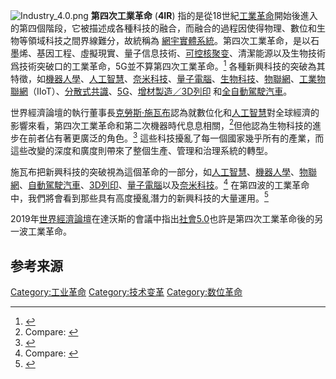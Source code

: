 {{Merge|工業4.0}}
{{技术史}}
{{NoteTA|G1=Science}}
[[File:Industry_4.0.png|thumb]]
'''第四次工業革命''' ('''4IR''') 指的是從18世紀[[工業革命|工業革命]]開始後進入的第四個階段，它被描述成各種科技的融合，而融合的過程因使得物理、數位和生物等領域科技之間界線難分，故統稱為 [[網宇實體系統|網宇實體系統]]。第四次工業革命，是以石墨烯、基因工程、虛擬現實、量子信息技術、[[可控核聚变|可控核聚变]]、清潔能源以及生物技術爲技術突破口的工業革命，5G並不算第四次工業革命。<ref>{{Cite web|url=https://www.weforum.org/agenda/2016/01/the-fourth-industrial-revolution-what-it-means-and-how-to-respond/|title=The Fourth Industrial Revolution: what it means and how to respond|website=World Economic Forum|access-date=2018-03-20|archive-date=2019-06-05|archive-url=https://web.archive.org/web/20190605224947/https://www.weforum.org/agenda/2016/01/the-fourth-industrial-revolution-what-it-means-and-how-to-respond/|dead-url=no}}</ref> 各種新興科技的突破為其特徵，如[[機器人學|機器人學]]、[[人工智慧|人工智慧]]、[[奈米科技|奈米科技]]、[[量子電腦|量子電腦]]、[[生物科技|生物科技]]、[[IoT|物聯網]]、[[工業物聯網|工業物聯網]]（IIoT）、[[共識機制|分散式共識]]、[[5G|5G]]、[[3D列印|增材製造／3D列印]] 和[[自動駕駛汽車|全自動駕駛汽車]]。

世界經濟論壇的執行董事長[[克勞斯·施瓦布|克勞斯·施瓦布]]認為就數位化和[[人工智慧|人工智慧]]對全球經濟的影響來看，第四次工業革命和第二次機器時代息息相關，<ref>
Compare:
{{cite book
| last1 = Schwab
| first1 = Klaus
| author-link1 = Klaus Schwab
| orig-year = 2016
| title = The Fourth Industrial Revolution
| url = https://books.google.com/books?id=ST_FDAAAQBAJ
| location = New York
| publisher = Crown Publishing Group
| publication-date = 2017
| isbn = 9781524758875
| access-date = 2017-06-29
| quote = Digital technologies [...] are not new, but in a break with the third industrial revolution, they are becoming more sophisticated and integrated and are, as a result, transforming societies and the global economy. This is the reason why Massachusetts Institute of Technology (MIT) professors Erik Brynjolfsson and Andrew McAfee have famously referred to this period as 'the second machine age,' [...] the title of their 2014 book [...].
}}
</ref>但他認為生物科技的進步在前者佔有著更廣泛的角色。<ref>{{cite book|last1=Schwab|first1=Klaus|title=The Fourth Industrial Revolution|url=https://archive.org/details/fourthindustrial0000schw|date=January 11, 2016|publisher=World Economic Forum|isbn=1944835008}}</ref> 這些科技擾亂了每一個國家幾乎所有的產業，而這些改變的深度和廣度則帶來了整個生產、管理和治理系統的轉型。

施瓦布把新興科技的突破視為這個革命的一部分，如[[人工智慧|人工智慧]]、[[機器人學|機器人學]]、[[IoT|物聯網]]、[[自動駕駛汽車|自動駕駛汽車]]、[[3D列印|3D列印]]、[[量子電腦|量子電腦]]以及[[奈米科技|奈米科技]]。<ref>Compare:
{{cite web
|last1= Schwab
|first1= Klaus
|title= The Fourth Industrial Revolution: what it means, how to respond
|url= https://www.weforum.org/agenda/2016/01/the-fourth-industrial-revolution-what-it-means-and-how-to-respond/
|website= World Economic Forum
|accessdate= 2017-06-29
|quote= The possibilities of billions of people connected by mobile devices, with unprecedented processing power, storage capacity, and access to knowledge, are unlimited. And these possibilities will be multiplied by emerging technology breakthroughs in fields such as artificial intelligence, robotics, the Internet of Things, autonomous vehicles, 3-D printing, nanotechnology, biotechnology, materials science, energy storage, and quantum computing.
|archive-date= 2019-06-05
|archive-url= https://web.archive.org/web/20190605224947/https://www.weforum.org/agenda/2016/01/the-fourth-industrial-revolution-what-it-means-and-how-to-respond/
|dead-url= no
}}</ref> 在第四波的工業革命中，我們將會看到那些具有高度擾亂潛力的新興科技的大量運用。<ref>{{cite journal |last=Ab Rahman |first=Airini |title=Emerging Technologies with Disruptive Effects: A Review |journal=PERINTIS eJournal |date=2017 |volume=7 |issue=2 |url=https://www.researchgate.net/profile/Umar_Zakir_Abdul_Hamid/publication/321906585_Emerging_Technologies_with_Disruptive_Effects_A_Review/links/5a38fb87a6fdccdd41ff013d/Emerging-Technologies-with-Disruptive-Effects-A-Review.pdf |display-authors=etal |accessdate=21 December 2017 |archive-date=2017-12-27 |archive-url=https://web.archive.org/web/20171227122602/https://www.researchgate.net/profile/Umar_Zakir_Abdul_Hamid/publication/321906585_Emerging_Technologies_with_Disruptive_Effects_A_Review/links/5a38fb87a6fdccdd41ff013d/Emerging-Technologies-with-Disruptive-Effects-A-Review.pdf |dead-url=no }}</ref>

2019年[https://www.weforum.org/agenda/2019/01/modern-society-has-reached-its-limits-society-5-0-will-liberate-us/ 世界經濟論壇]在達沃斯的會議中指出[https://www.japan.go.jp/abenomics/_userdata/abenomics/pdf/society_5.0.pdf 社會5.0]也許是第四次工業革命後的另一波工業革命。

==参考来源==
{{reflist}}

{{工業革命}}

[[Category:工业革命|Category:工业革命]]
[[Category:技术变革|Category:技术变革]]
[[Category:数位革命|Category:数位革命]]